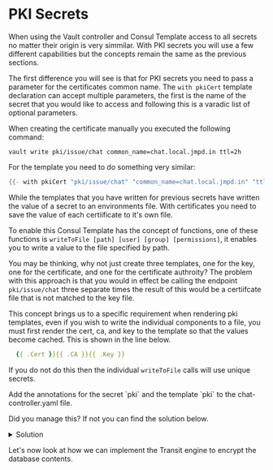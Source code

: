 # PKI Secrets

When using the Vault controller and Consul Template access to all secrets
no matter their origin is very simmilar.  With PKI secrets you will use a few
different capabilities but the concepts remain the same as the previous sections.

The first difference you will see is that for PKI secrets you need to pass a parameter
for the certificates common name.  The `with pkiCert` template declaration can
accept multiple parameters, the first is the name of the secret that you would like
to access and following this is a varadic list of optional parameters.

When creating the certificate manually you executed the following command:

```shell
vault write pki/issue/chat common_name=chat.local.jmpd.in ttl=2h
```

For the template you need to do something very similar: 

```go
{{- with pkiCert "pki/issue/chat" "common_name=chat.local.jmpd.in" "ttl=2h" -}}
```

While the templates that you have written for previous secrets have written the
value of a secret to an environments file. With certificates you need to save the
value of each certiificate to it's own file.

To enable this Consul Template has the concept of functions, one of these functions
is `writeToFile [path] [user] [group] [permissions]`, it enables you to write a value 
to the file specified by path.

You may be thinking, why not just create three templates, one for the key, one for the
certificate, and one for the certificate authroity? The problem with this approach
is that you would in effect be calling the endpoint `pki/issue/chat` three separate times
the result of this would be a certiifcate file that is not matched to the key file. 

This concept brings us to a specific requirement when rendering pki templates, even
if you wish to write the individual components to a file, you must first render the
cert, ca, and key to the template so that the values become cached. This is shown in the
line below.

```yaml
  {{ .Cert }}{{ .CA }}{{ .Key }}
```

If you do not do this then the individual `writeToFile` calls will use unique 
secrets.

<Task id="add_annotations_4">
Add the annotations for the secret `pki` and the template `pki` to the
chat-controller.yaml file.
</Task>

Did you manage this? If not you can find the solution below.

<p>
<details>
  <summary style={{ fontSize: '18px', color: 'rgb(84, 128, 178)', fontWeight: 'medium' }} >Solution</summary>

```yaml
vault.hashicorp.com/agent-inject-secret-pki: 'pki/issue/chat'
vault.hashicorp.com/agent-inject-template-pki: |
  {{- with pkiCert "pki/issue/chat" "common_name=chat.local.jmpd.in" "ttl=2h" -}}
  {{ .Cert }}{{ .CA }}{{ .Key }}
  {{ .Key | writeToFile "/vault/secrets/key.pem" "vault" "vault" "0644" }}
  {{ .CA | writeToFile "/vault/secrets/ca.pem" "vault" "vault" "0644" }}
  {{ .Cert | writeToFile "/vault/secrets/cert.pem" "vault" "vault" "0644" }}
  {{- end -}}
```

</details>
</p>

Let's now look at how we can implement the Transit engine to encrypt the database 
contents.